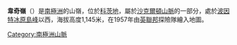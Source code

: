 {{coord|80|38|S|29|12|W|display=title}}

'''韋奇嶺'''（{{lang-en|Wedge Ridge}}）是[[南極洲|南極洲]]的山嶺，位於[[科茨地|科茨地]]，屬於[[沙克爾頓山脈|沙克爾頓山脈]]的一部分，處於[[波因特冰原島峰|波因特冰原島峰]]以西，海拔高度1,145米，在1957年由[[英聯邦|英聯邦]]探險隊繪入地圖。

{{DEFAULTSORT:Wedge Ridge}}
[[Category:南極洲山脈|Category:南極洲山脈]]


{{CoatsLand-geo-stub}}